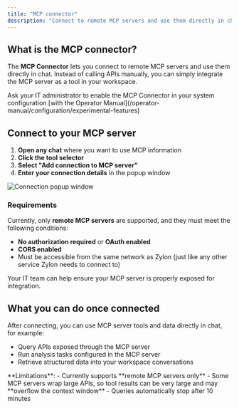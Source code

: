 ```yaml
--- 
title: "MCP connector" 
description: "Connect to remote MCP servers and use them directly in chat" 
---
```


## What is the MCP connector?

The **MCP Connector** lets you connect to remote MCP servers and use them directly in chat. Instead of calling APIs manually, you can simply integrate the MCP server as a tool in your workspace.

<Warning> 
Ask your IT administrator to enable the MCP Connector in your system configuration [with the Operator Manual](/operator-manual/configuration/experimental-features) 
</Warning>

## Connect to your MCP server

1. **Open any chat** where you want to use MCP information  
2. **Click the tool selector**  
3. **Select "Add connection to MCP server"**  
4. **Enter your connection details** in the popup window  

<Frame>  
  <img src="/workspace-manual/tools/images/mcp_connector.png" alt="Connection popup window" />  
</Frame>  

### Requirements

Currently, only **remote MCP servers** are supported, and they must meet the following conditions:

- **No authorization required** or **OAuth enabled**  
- **CORS enabled**  
- Must be accessible from the same network as Zylon (just like any other service Zylon needs to connect to)  

Your IT team can help ensure your MCP server is properly exposed for integration.

## What you can do once connected

After connecting, you can use MCP server tools and data directly in chat, for example:

- Query APIs exposed through the MCP server  
- Run analysis tasks configured in the MCP server  
- Retrieve structured data into your workspace conversations  

<Info> 
**Limitations**:  
- Currently supports **remote MCP servers only**  
- Some MCP servers wrap large APIs, so tool results can be very large and may **overflow the context window**  
- Queries automatically stop after 10 minutes  
</Info>



